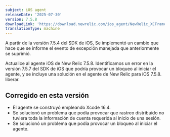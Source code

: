 ```yaml
---
subject: iOS agent
releaseDate: '2025-07-30'
version: 7.5.8
downloadLink: 'https://download.newrelic.com/ios_agent/NewRelic_XCFramework_Agent_7.5.8.zip'
translationType: machine
---
```


<Callout variant="important">
  A partir de la versión 7.5.4 del SDK de iOS, Se implementó un cambio que hace que se informe el evento de excepción manejada que anteriormente se suprimió.

  Actualice al agente iOS de New Relic 7.5.8. Identificamos un error en la versión 7.5.7 del SDK de iOS que podría provocar un bloqueo al iniciar el agente, y se incluye una solución en el agente de New Relic para iOS 7.5.8. liberar.
</Callout>

## Corregido en esta versión

* El agente se construyó empleando Xcode 16.4.
* Se solucionó un problema que podía provocar que rastreo distribuido no tuviera toda la información de cuenta requerida al inicio de una sesión.
* Se solucionó un problema que podía provocar un bloqueo al iniciar el agente.